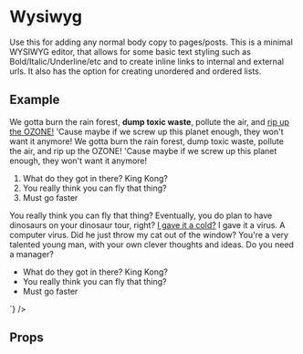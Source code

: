 
<Meta title="Pattern Library|Typography/Wysiwyg" component={Wysiwyg} />

# Wysiwyg
 
Use this for adding any normal body copy to pages/posts. This is a minimal WYSIWYG editor, that allows for some basic text styling such as Bold/Italic/Underline/etc and to create inline links to internal and external urls. It also has the option for creating unordered and ordered lists.


## Example

<Preview>
    <Story name="Normal">
        <div style={{padding: "20px"}}>
            <Wysiwyg
                html={`
                    <p>We gotta burn the rain forest, <strong>dump toxic waste</strong>, pollute the air, and <a href="#">rip up the OZONE!</a> 'Cause maybe if we screw up this planet enough, they won't want it anymore! We gotta burn the rain forest, dump toxic waste, pollute the air, and rip up the OZONE! 'Cause maybe if we screw up this planet enough, they won't want it anymore!</p>
                    <ol>
                        <li>What do they got in there? King Kong?</li>
                        <li>You really think you can fly that thing?</li>
                        <li>Must go faster</li>
                    </ol>
                    <p>You really think you can fly that thing? Eventually, you do plan to have dinosaurs on your dinosaur tour, right? <a href="#">I gave it a cold?</a> I gave it a virus. A computer virus. Did he just throw my cat out of the window? You're a very talented young man, with your own clever thoughts and ideas. Do you need a manager?</p>
                    <ul>
                        <li>What do they got in there? King Kong?</li>
                        <li>You really think you can fly that thing?</li>
                        <li>Must go faster</li>
                    </ul>
                `}
            />
        </div>
    </Story>
</Preview>

## Props 

<Props of={Wysiwyg} />